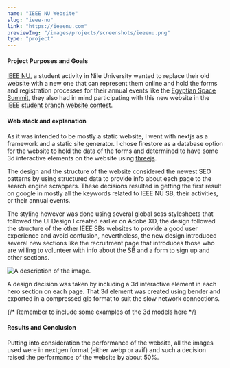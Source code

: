 ```yaml
---
name: "IEEE NU Website"
slug: "ieee-nu"
link: "https://ieeenu.com"
previewImg: "/images/projects/screenshots/ieeenu.png"
type: "project"
---
```


#### Project Purposes and Goals

[IEEE NU](https://ieeenu.com), a student activity in Nile University wanted to replace their old website with a new one that can represent them online and hold the forms and registration processes for their annual events like the [Egyptian Space Summit](https://ieenu.com/spacesummit), they also had in mind participating with this new website in the [IEEE student branch website contest](https://students.ieee.org/student-opportunities/sac-awards-programs/ieee-student-branch-website-contest/).

<VideoPlayer loop autoPlay="autoplay" muted caption="IEEE NU's previous website" playsInline>
  <source src="/videos/projects/legacy-ieeenu.webm" type="video/webm" />
  <source src="/videos/projects/legacy-ieeenu.mp4" type="video/mp4" />
</VideoPlayer>

#### Web stack and explanation

As it was intended to be mostly a static website, I went with nextjs as a framework and a static site generator. I chose firestore as a database option for the website to hold the data of the forms and determined to have some 3d interactive elements on the website using [threejs](https://threejs.org). 

The design and the structure of the website considered the newest SEO patterns by using structured data to provide info about each page to the search engine scrappers. These decisions resulted in getting the first result on google in mostly all the keywords related to IEEE NU SB, their activities, or their annual events.

The styling however was done using several global scss stylesheets that followed the UI Design I created earlier on Adobe XD, the design followed the structure of the other IEEE SBs websites to provide a good user experience and avoid confusion, nevertheless, the new design introduced several new sections like the recruitment page that introduces those who are willing to volunteer with info about the SB and a form to sign up and other sections.

<picture>
  <source srcSet="/images/projects/ui_designs.webp" type="image/webp" />
  <img src="/images/projects/ui_designs.png" alt="A description of the image." loading="lazy" decoding="async" />
</picture>

A design decision was taken by including a 3d interactive element in each hero section on each page. That 3d element was created using bender and exported in a compressed glb format to suit the slow network connections.

{/*  Remember to include some examples of the 3d models here */}

#### Results and Conclusion

<picture>
  <source srcSet="/images/projects/snapshots/ieee-snapshot.avif" type="image/avif" />
  <ImageFrame src="/images/projects/snapshots/ieee-snapshot.png" alt="A description of the image." loading="lazy" decoding="async" caption="Lighthouse's analysis of the website" />
</picture>
Putting into consideration the performance of the website, all the images used were in nextgen format (either webp or avif) and such a decision raised the performance of the website by about 50%.